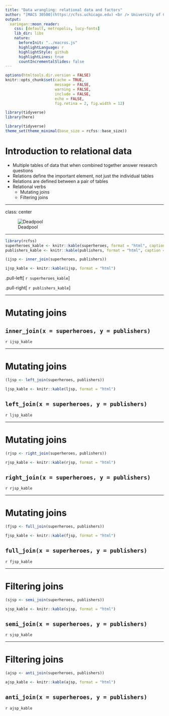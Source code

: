 ```yaml
---
title: "Data wrangling: relational data and factors"
author: "[MACS 30500](https://cfss.uchicago.edu) <br /> University of Chicago"
output:
  xaringan::moon_reader:
    css: [default, metropolis, lucy-fonts]
    lib_dir: libs
    nature:
      beforeInit: "../macros.js"
      highlightLanguage: r
      highlightStyle: github
      highlightLines: true
      countIncrementalSlides: false
---
```


```r
options(htmltools.dir.version = FALSE)
knitr::opts_chunk$set(cache = TRUE,
                      message = FALSE,
                      warning = FALSE,
                      include = FALSE,
                      echo = FALSE,
                      fig.retina = 2, fig.width = 12)

library(tidyverse)
library(here)

library(tidyverse)
theme_set(theme_minimal(base_size = rcfss::base_size))
```

# Introduction to relational data

* Multiple tables of data that when combined together answer research questions
* Relations define the important element, not just the individual tables
* Relations are defined between a pair of tables
* Relational verbs
    * Mutating joins
    * Filtering joins

---

class: center

![Deadpool](https://www.hindustantimes.com/rf/image_size_960x540/HT/p2/2018/02/08/Pictures/_33b2ca74-0cc1-11e8-ba67-a8387f729390.jpeg)

---

```r
library(rcfss)
superheroes_kable <- knitr::kable(superheroes, format = "html", caption = "Superheroes")
publishers_kable <- knitr::kable(publishers, format = "html", caption = "Publishers")
```

```r
(ijsp <- inner_join(superheroes, publishers))
```

```r
ijsp_kable <- knitr::kable(ijsp, format = "html")
```

.pull-left[
  `r superheroes_kable`
]

.pull-right[
  `r publishers_kable`
]

---

# Mutating joins

## `inner_join(x = superheroes, y = publishers)`

`r ijsp_kable`

---

# Mutating joins

```r
(ljsp <- left_join(superheroes, publishers))
```

```r
ljsp_kable <- knitr::kable(ljsp, format = "html")
```

## `left_join(x = superheroes, y = publishers)`

`r ljsp_kable`

---

# Mutating joins

```r
(rjsp <- right_join(superheroes, publishers))
```

```r
rjsp_kable <- knitr::kable(rjsp, format = "html")
```

## `right_join(x = superheroes, y = publishers)`

`r rjsp_kable`

---

# Mutating joins

```r
(fjsp <- full_join(superheroes, publishers))
```

```r
fjsp_kable <- knitr::kable(fjsp, format = "html")
```

## `full_join(x = superheroes, y = publishers)`

`r fjsp_kable`

---

# Filtering joins

```r
(sjsp <- semi_join(superheroes, publishers))
```

```r
sjsp_kable <- knitr::kable(sjsp, format = "html")
```

## `semi_join(x = superheroes, y = publishers)`

`r sjsp_kable`

---

# Filtering joins

```r
(ajsp <- anti_join(superheroes, publishers))
```

```r
ajsp_kable <- knitr::kable(ajsp, format = "html")
```

## `anti_join(x = superheroes, y = publishers)`

`r ajsp_kable`
